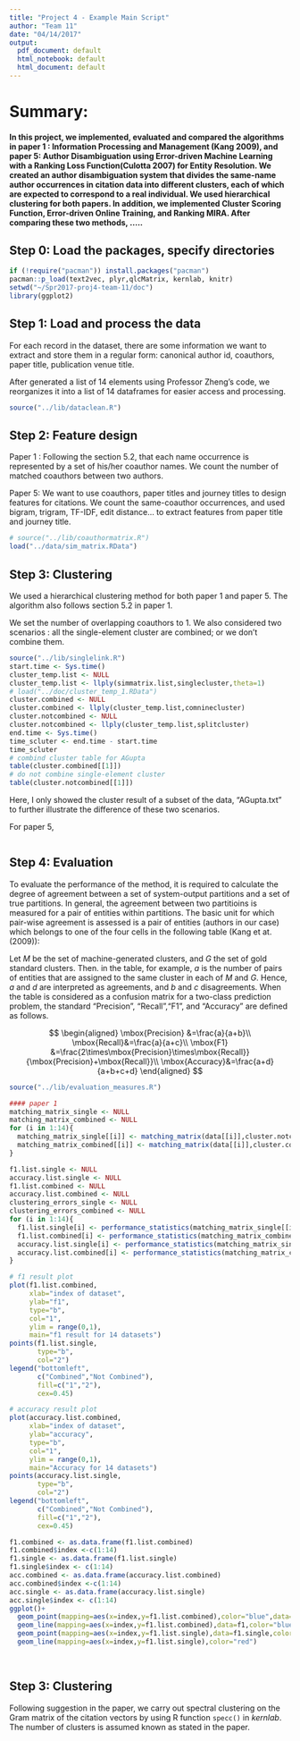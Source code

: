 ```yaml
---
title: "Project 4 - Example Main Script"
author: "Team 11"
date: "04/14/2017"
output:
  pdf_document: default
  html_notebook: default
  html_document: default
---
```


# Summary:
#### In this project, we implemented, evaluated and compared the algorithms in paper 1 : Information Processing and Management (Kang 2009), and paper 5: Author Disambiguation using Error-driven Machine Learning with a Ranking Loss Function(Culotta 2007) for Entity Resolution. We created an author disambiguation system that divides the same-name author occurrences in citation data into different clusters, each of which are expected to correspond to a real individual. We used hierarchical clustering for both papers. In addition, we implemented Cluster Scoring Function, Error-driven Online Training, and Ranking MIRA. After comparing these two methods, .....

## Step 0: Load the packages, specify directories

```r
if (!require("pacman")) install.packages("pacman")
pacman::p_load(text2vec, plyr,qlcMatrix, kernlab, knitr)
setwd("~/Spr2017-proj4-team-11/doc")
library(ggplot2)
```

## Step 1: Load and process the data

For each record in the dataset, there are some information we want to extract and store them in a regular form: canonical author id, coauthors, paper title, publication venue title. 

After generated a list of 14 elements using Professor Zheng's code, we reorganizes it into a list of 14 dataframes for easier access and processing.
```r
source("../lib/dataclean.R")
```

## Step 2: Feature design

Paper 1 : Following the section 5.2, that each name occurrence is represented by a set of his/her coauthor names. We count the number of matched coauthors between two authors. 

Paper 5: We want to use coauthors, paper titles and journey titles to design features for citations. We count the same-coauthor occurrences, and used bigram, trigram, TF-IDF, edit distance... to extract features from paper title and journey title. 

```r
# source("../lib/coauthormatrix.R")
load("../data/sim_matrix.RData")
```

## Step 3: Clustering

We used a hierarchical clustering method for both paper 1 and paper 5.
The algorithm also follows section 5.2 in paper 1. 

\includegraphics[width=450pt]{algorithm2.png}

We set the number of overlapping coauthors to 1. We also considered two scenarios : all the single-element cluster are combined; or we don't combine them. 

```r
source("../lib/singlelink.R")
start.time <- Sys.time()
cluster_temp.list <- NULL
cluster_temp.list <- llply(simmatrix.list,singlecluster,theta=1)
# load("../doc/cluster_temp_1.RData")
cluster.combined <- NULL
cluster.combined <- llply(cluster_temp.list,comninecluster)
cluster.notcombined <- NULL
cluster.notcombined <- llply(cluster_temp.list,splitcluster)
end.time <- Sys.time()
time_scluter <- end.time - start.time
time_scluter
# combind cluster table for AGupta
table(cluster.combined[[1]])
# do not combine single-element cluster 
table(cluster.notcombined[[1]])
```
Here, I only showed the cluster result of a subset of the data, "AGupta.txt" to further illustrate the difference of these two scenarios. 

For paper 5, 
```r

```

## Step 4: Evaluation

To evaluate the performance of the method, it is required to calculate the degree of agreement between a set of system-output partitions and a set of true partitions. In general, the agreement between two partitioins is measured for a pair of entities within partitions. The basic unit for which pair-wise agreement is assessed is a pair of entities (authors in our case) which belongs to one of the four cells in the following table (Kang et at.(2009)):

\includegraphics[width=500pt]{matching_matrix.png}

Let $M$ be the set of machine-generated clusters, and $G$ the set of gold standard clusters. Then. in the table, for example, $a$ is the number of pairs of entities that are assigned to the same cluster in each of $M$ and $G$. Hence, $a$ and $d$ are interpreted as agreements, and $b$ and $c$ disagreements. When the table is considered as a confusion matrix for a two-class prediction problem, the standard "Precision", "Recall","F1", and "Accuracy" are defined as follows.

$$
\begin{aligned}
\mbox{Precision} &=\frac{a}{a+b}\\
\mbox{Recall}&=\frac{a}{a+c}\\
\mbox{F1} &=\frac{2\times\mbox{Precision}\times\mbox{Recall}}{\mbox{Precision}+\mbox{Recall}}\\
\mbox{Accuracy}&=\frac{a+d}{a+b+c+d}
\end{aligned}
$$

```r
source("../lib/evaluation_measures.R")

#### paper 1 
matching_matrix_single <- NULL
matching_matrix_combined <- NULL
for (i in 1:14){
  matching_matrix_single[[i]] <- matching_matrix(data[[i]],cluster.notcombined[[i]])
  matching_matrix_combined[[i]] <- matching_matrix(data[[i]],cluster.combined[[i]])
}

f1.list.single <- NULL
accuracy.list.single <- NULL
f1.list.combined <- NULL
accuracy.list.combined <- NULL
clustering_errors_single <- NULL
clustering_errors_combined <- NULL
for (i in 1:14){
  f1.list.single[i] <- performance_statistics(matching_matrix_single[[i]])$f1
  f1.list.combined[i] <- performance_statistics(matching_matrix_combined[[i]])$f1
  accuracy.list.single[i] <- performance_statistics(matching_matrix_single[[i]])$accuracy
  accuracy.list.combined[i] <- performance_statistics(matching_matrix_combined[[i]])$accuracy
}

# f1 result plot
plot(f1.list.combined,
     xlab="index of dataset", 
     ylab="f1",
     type="b",
     col="1",
     ylim = range(0,1),
     main="f1 result for 14 datasets")
points(f1.list.single,
       type="b",
       col="2")
legend("bottomleft",
       c("Combined","Not Combined"),
       fill=c("1","2"),
       cex=0.45)

# accuracy result plot
plot(accuracy.list.combined,
     xlab="index of dataset", 
     ylab="accuracy",
     type="b",
     col="1",
     ylim = range(0,1),
     main="Accuracy for 14 datasets")
points(accuracy.list.single,
       type="b",
       col="2")
legend("bottomleft",
       c("Combined","Not Combined"),
       fill=c("1","2"),
       cex=0.45)

f1.combined <- as.data.frame(f1.list.combined)
f1.combined$index <-c(1:14)
f1.single <- as.data.frame(f1.list.single)
f1.single$index <- c(1:14)
acc.combined <- as.data.frame(accuracy.list.combined)
acc.combined$index <-c(1:14)
acc.single <- as.data.frame(accuracy.list.single)
acc.single$index <- c(1:14)
ggplot()+
  geom_point(mapping=aes(x=index,y=f1.list.combined),color="blue",data=f1.combined)+
  geom_line(mapping=aes(x=index,y=f1.list.combined),data=f1,color="blue")+
  geom_point(mapping=aes(x=index,y=f1.list.single),data=f1.single,color="red")+
  geom_line(mapping=aes(x=index,y=f1.list.single),color="red")
  
               
```


## Step 3: Clustering

Following suggestion in the paper, we carry out spectral clustering on the Gram matrix of the citation vectors by using R function `specc()` in *kernlab*. The number of clusters is assumed known as stated in the paper.

